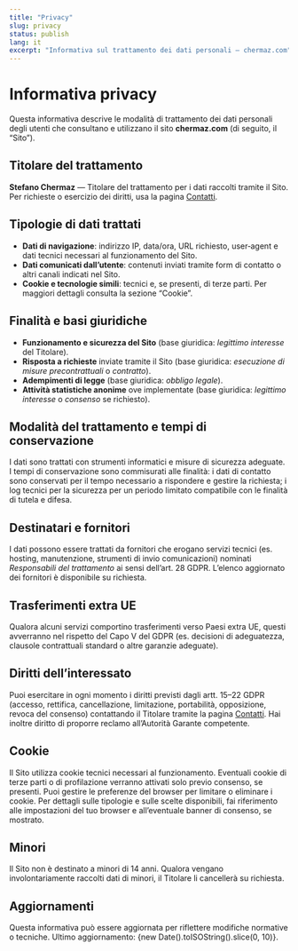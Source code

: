```yaml
---
title: "Privacy"
slug: privacy
status: publish
lang: it
excerpt: "Informativa sul trattamento dei dati personali — chermaz.com"
---
```


<div class="content-large">

# Informativa privacy

Questa informativa descrive le modalità di trattamento dei dati personali degli utenti che consultano e utilizzano il sito **chermaz.com** (di seguito, il “Sito”).

## Titolare del trattamento

**Stefano Chermaz** — Titolare del trattamento per i dati raccolti tramite il Sito. Per richieste o esercizio dei diritti, usa la pagina [Contatti](/it/contact/).

## Tipologie di dati trattati

- **Dati di navigazione**: indirizzo IP, data/ora, URL richiesto, user‑agent e dati tecnici necessari al funzionamento del Sito.
- **Dati comunicati dall’utente**: contenuti inviati tramite form di contatto o altri canali indicati nel Sito.
- **Cookie e tecnologie simili**: tecnici e, se presenti, di terze parti. Per maggiori dettagli consulta la sezione “Cookie”.

## Finalità e basi giuridiche

- **Funzionamento e sicurezza del Sito** (base giuridica: *legittimo interesse* del Titolare).
- **Risposta a richieste** inviate tramite il Sito (base giuridica: *esecuzione di misure precontrattuali* o *contratto*).
- **Adempimenti di legge** (base giuridica: *obbligo legale*).
- **Attività statistiche anonime** ove implementate (base giuridica: *legittimo interesse* o *consenso* se richiesto).

## Modalità del trattamento e tempi di conservazione

I dati sono trattati con strumenti informatici e misure di sicurezza adeguate. I tempi di conservazione sono commisurati alle finalità: i dati di contatto sono conservati per il tempo necessario a rispondere e gestire la richiesta; i log tecnici per la sicurezza per un periodo limitato compatibile con le finalità di tutela e difesa.

## Destinatari e fornitori

I dati possono essere trattati da fornitori che erogano servizi tecnici (es. hosting, manutenzione, strumenti di invio comunicazioni) nominati *Responsabili del trattamento* ai sensi dell’art. 28 GDPR. L’elenco aggiornato dei fornitori è disponibile su richiesta.

## Trasferimenti extra UE

Qualora alcuni servizi comportino trasferimenti verso Paesi extra UE, questi avverranno nel rispetto del Capo V del GDPR (es. decisioni di adeguatezza, clausole contrattuali standard o altre garanzie adeguate).

## Diritti dell’interessato

Puoi esercitare in ogni momento i diritti previsti dagli artt. 15–22 GDPR (accesso, rettifica, cancellazione, limitazione, portabilità, opposizione, revoca del consenso) contattando il Titolare tramite la pagina [Contatti](/it/contact/). Hai inoltre diritto di proporre reclamo all’Autorità Garante competente.

## Cookie

Il Sito utilizza cookie tecnici necessari al funzionamento. Eventuali cookie di terze parti o di profilazione verranno attivati solo previo consenso, se presenti. Puoi gestire le preferenze del browser per limitare o eliminare i cookie. Per dettagli sulle tipologie e sulle scelte disponibili, fai riferimento alle impostazioni del tuo browser e all’eventuale banner di consenso, se mostrato.

## Minori

Il Sito non è destinato a minori di 14 anni. Qualora vengano involontariamente raccolti dati di minori, il Titolare li cancellerà su richiesta.

## Aggiornamenti

Questa informativa può essere aggiornata per riflettere modifiche normative o tecniche. Ultimo aggiornamento: {new Date().toISOString().slice(0, 10)}.

</div>